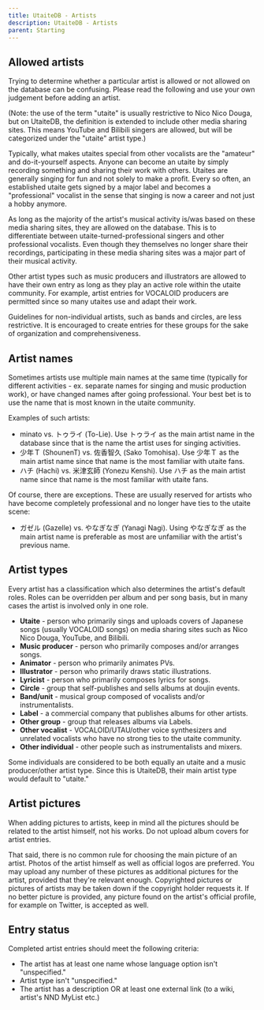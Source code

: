 ---
title: UtaiteDB - Artists
description: UtaiteDB - Artists
parent: Starting
---

## Allowed artists

Trying to determine whether a particular artist is allowed or not allowed on the database can be confusing. Please read the following and use your own judgement before adding an artist.

(Note: the use of the term "utaite" is usually restrictive to Nico Nico Douga, but on UtaiteDB, the definition is extended to include other media sharing sites. This means YouTube and Bilibili singers are allowed, but will be categorized under the "utaite" artist type.)

Typically, what makes utaites special from other vocalists are the "amateur" and do-it-yourself aspects. Anyone can become an utaite by simply recording something and sharing their work with others. Utaites are generally singing for fun and not solely to make a profit. Every so often, an established utaite gets signed by a major label and becomes a "professional" vocalist in the sense that singing is now a career and not just a hobby anymore. 

As long as the majority of the artist's musical activity is/was based on these media sharing sites, they are allowed on the database. This is to differentiate between utaite-turned-professional singers and other professional vocalists. Even though they themselves no longer share their recordings, participating in these media sharing sites was a major part of their musical activity.

Other artist types such as music producers and illustrators are allowed to have their own entry as long as they play an active role within the utaite community. For example, artist entries for VOCALOID producers are permitted since so many utaites use and adapt their work.

Guidelines for non-individual artists, such as bands and circles, are less restrictive. It is encouraged to create entries for these groups for the sake of organization and comprehensiveness.

## Artist names

Sometimes artists use multiple main names at the same time (typically for different activities - ex. separate names for singing and music production work), or have changed names after going professional. Your best bet is to use the name that is most known in the utaite community. 

Examples of such artists:

* minato vs. トゥライ (To-Lie). Use トゥライ as the main artist name in the database since that is the name the artist uses for singing activities.
* 少年Ｔ (ShounenT) vs. 佐香智久 (Sako Tomohisa). Use 少年Ｔ as the main artist name since that name is the most familiar with utaite fans.
* ハチ (Hachi) vs. 米津玄師 (Yonezu Kenshi). Use ハチ as the main artist name since that name is the most familiar with utaite fans.

Of course, there are exceptions. These are usually reserved for artists who have become completely professional and no longer have ties to the utaite scene:

* ガゼル (Gazelle) vs. やなぎなぎ (Yanagi Nagi). Using やなぎなぎ as the main artist name is preferable as most are unfamiliar with the artist's previous name.

## Artist types

Every artist has a classification which also determines the artist's default roles. Roles can be overridden per album and per song basis, but in many cases the artist is involved only in one role.

* **Utaite** - person who primarily sings and uploads covers of Japanese songs (usually VOCALOID songs) on media sharing sites such as Nico Nico Douga, YouTube, and Bilibili.
* **Music producer** - person who primarily composes and/or arranges songs.
* **Animator** - person who primarily animates PVs.
* **Illustrator** - person who primarily draws static illustrations.
* **Lyricist** - person who primarily composes lyrics for songs.
* **Circle** - group that self-publishes and sells albums at doujin events.
* **Band/unit** - musical group composed of vocalists and/or instrumentalists.
* **Label** - a commercial company that publishes albums for other artists.
* **Other group** - group that releases albums via Labels.
* **Other vocalist** - VOCALOID/UTAU/other voice synthesizers and unrelated vocalists who have no strong ties to the utaite community.
* **Other individual** - other people such as instrumentalists and mixers.

Some individuals are considered to be both equally an utaite and a music producer/other artist type. Since this is UtaiteDB, their main artist type would default to "utaite."

## Artist pictures

When adding pictures to artists, keep in mind all the pictures should be related to the artist himself, not his works. Do not upload album covers for artist entries.

That said, there is no common rule for choosing the main picture of an artist. Photos of the artist himself as well as official logos are preferred. You may upload any number of these pictures as additional pictures for the artist, provided that they're relevant enough. Copyrighted pictures or pictures of artists may be taken down if the copyright holder requests it.
If no better picture is provided, any picture found on the artist's official profile, for example on Twitter, is accepted as well.

## Entry status

Completed artist entries should meet the following criteria:

* The artist has at least one name whose language option isn't "unspecified."
* Artist type isn't "unspecified."
* The artist has a description OR at least one external link (to a wiki, artist's NND MyList etc.)